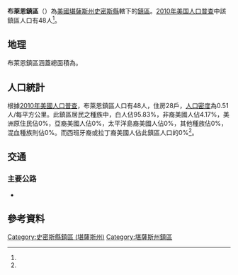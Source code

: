 {{noteTA
|G1=USState
}}
{{Infobox settlement
|official_name = 布萊恩鎮區
|native_name = Blaine Township
|settlement_type = 鎮區
|pushpin_map=USA Kansas
|coordinates_display = inline,title
|coordinates_region = US-KS
|subdivision_type = [[世界政區索引|國家]]
|subdivision_name = [[美国|美国]]
|subdivision_type1 = [[美國行政區劃|州]]
|subdivision_name1 = [[堪薩斯州|堪薩斯州]]
|subdivision_type2 = [[堪薩斯州行政區劃|縣]]
|subdivision_name2 = [[史密斯縣_(堪薩斯州)|史密斯縣]]
|area_total_km2 = 93.29
|area_land_km2 = 93.25
|area_water_km2 = 0.04
|area_total_sq_mi =
|area_land_sq_mi =
|area_water_sq_mi =
|area_water_percent = 0.04
|population_as_of = [[2010年美国人口普查|2010]]
|population_footnotes = <ref name="Census 2010">{{cite web| url=http://factfinder2.census.gov| title=Race, Hispanic or Latino, Age, and Housing Occupancy: 2010 Census Redistricting Data, Blaine township, Smith County, Kansas| publisher=U.S. Census Bureau, American FactFinder 2| accessdate=2016-09-10| archive-date=2013-09-11| archive-url=https://web.archive.org/web/20130911234518/http://factfinder2.census.gov/| dead-url=no}}</ref>
|population_total = 48
|population_density_km2 = auto
|elevation_footnotes = 
|elevation_m = 550
|elevation_ft = 
|latd = 39
|latm = 47
|lats = 06
|latNS = N
|longd = 98
|longm = 40
|longs = 19
|longEW = W
|postal_code_type =
|postal_code = 
|blank_name = [[聯邦資料處理標準|FIPS代碼]]
|blank_info = 20-07200
|blank1_name = [[地名信息系统|GNIS編號]] 
|blank1_info = [http://geonames.usgs.gov/pls/gnispublic/f?p=gnispq:3:::NO::P3_FID:0471961 0471961]
|website = 
|footnotes = 
}}

'''布萊恩鎮區'''（{{lang-en|'''Blaine Township'''}}）為[[美國|美國]][[堪薩斯州|堪薩斯州]][[史密斯縣_(堪薩斯州)|史密斯縣]]轄下的[[行政鎮區|鎮區]]。[[2010年美国人口普查|2010年美国人口普查]]中該鎮區人口有48人<ref name="Census 2010"/>。

==地理==
布萊恩鎮區涵蓋總面積為{{convert|93.29|km2|sqmi}}。

==人口統計==
根據[[2010年美國人口普查|2010年美國人口普查]]，布萊恩鎮區人口有48人，住房28戶，[[人口密度|人口密度]]為0.51人/每平方公里。此鎮區居民之種族中，白人佔95.83%，非裔美國人佔4.17%，美洲原住民佔0%，亞裔美國人佔0%，太平洋島裔美國人佔0%，其他種族佔0%，混血種族則佔0%。而西班牙裔或拉丁裔美國人佔此鎮區人口的0%<ref name="Census 2010"/>。

==交通==
===主要公路===
*{{Jct|country=USA|US|36}}

==參考資料==
{{reflist}}

{{史密斯縣 (堪薩斯州)}}

{{DEFAULTSORT:Blaine}}
[[Category:史密斯縣鎮區_(堪薩斯州)|Category:史密斯縣鎮區 (堪薩斯州)]]
[[Category:堪薩斯州鎮區|Category:堪薩斯州鎮區]]

{{SmithCountyKS-geo-stub}}